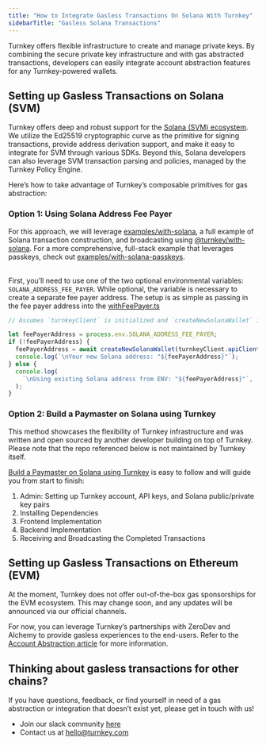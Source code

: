 ```yaml
---
title: "How to Integrate Gasless Transactions On Solana With Turnkey"
sidebarTitle: "Gasless Solana Transactions"
---
```


Turnkey offers flexible infrastructure to create and manage private keys. By combining the secure private key infrastructure and with gas abstracted transactions, developers can easily integrate account abstraction features for any Turnkey-powered wallets.

## **Setting up Gasless Transactions on Solana (SVM)**

Turnkey offers deep and robust support for the [<u>Solana (SVM) ecosystem</u>](https://docs.turnkey.com/networks/solana). We utilize the Ed25519 cryptographic curve as the primitive for signing transactions, provide address derivation support, and make it easy to integrate for SVM through various SDKs. Beyond this, Solana developers can also leverage SVM transaction parsing and policies, managed by the Turnkey Policy Engine. 

Here’s how to take advantage of Turnkey’s composable primitives for gas abstraction:

### **Option 1: Using Solana Address Fee Payer**

For this approach, we will leverage [examples/with-solana](https://github.com/tkhq/sdk/tree/main/examples/with-solana), a full example of Solana transaction construction, and broadcasting using [@turnkey/with-solana](https://www.npmjs.com/package/@turnkey/solana). For a more comprehensive, full-stack example that leverages passkeys, check out [<u>examples/with-solana-passkeys</u>](https://github.com/tkhq/sdk/tree/main/examples/with-solana-passkeys).

\
First, you’ll need to use one of the two optional environmental variables: `SOLANA_ADDRESS_FEE_PAYER`. While optional, the variable is necessary to create a separate fee payer address. The setup is as simple as passing in the fee payer address into the [<u>withFeePayer.ts</u>](https://github.com/tkhq/sdk/blob/main/examples/with-solana/src/withFeePayer.ts)

```javascript
// Assumes `turnkeyClient` is initialized and `createNewSolanaWallet` is available.

let feePayerAddress = process.env.SOLANA_ADDRESS_FEE_PAYER;
if (!feePayerAddress) {
  feePayerAddress = await createNewSolanaWallet(turnkeyClient.apiClient());
  console.log(`\nYour new Solana address: "${feePayerAddress}"`);
} else {
  console.log(
    `\nUsing existing Solana address from ENV: "${feePayerAddress}"`,
  );
}
```

### **Option 2: Build a Paymaster on Solana using Turnkey**

This method showcases the flexibility of Turnkey infrastructure and was written and open sourced by another developer building on top of Turnkey. Please note that the repo referenced below is not maintained by Turnkey itself.

[<u>Build a Paymaster on Solana using Turnkey</u>](https://github.com/tkhq/turnkey-solana-paymaster) is easy to follow and will guide you from start to finish:

1. Admin: Setting up Turnkey account, API keys, and Solana public/private key pairs
2. Installing Dependencies
3. Frontend Implementation
4. Backend Implementation
5. Receiving and Broadcasting the Completed Transactions

## **Setting up Gasless Transactions on Ethereum (EVM)**

At the moment, Turnkey does not offer out-of-the-box gas sponsorships for the EVM ecosystem. This may change soon, and any updates will be announced via our official channels. 

For now, you can leverage Turnkey’s partnerships with ZeroDev and Alchemy to provide gasless experiences to the end-users. Refer to the [<u>Account Abstraction article</u>](https://docs.turnkey.com/reference/aa-wallets#:~:text=Account%20Abstraction%20wallet) for more information.

## **Thinking about gasless transactions for other chains?**

If you have questions, feedback, or find yourself in need of a gas abstraction or integration that doesn’t exist yet, please get in touch with us\!

- Join our slack community [<u>here</u>](https://join.slack.com/t/clubturnkey/shared_invite/zt-3aemp2g38-zIh4V~3vNpbX5PsSmkKxcQ)
- Contact us at [<u>hello@turnkey.com</u>](mailto:hello@turnkey.com)